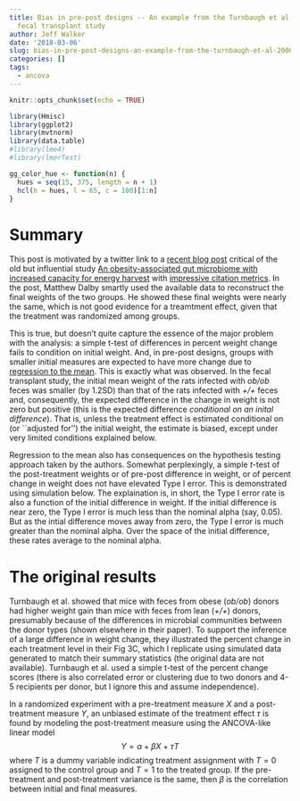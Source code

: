 ```yaml
---
title: Bias in pre-post designs -- An example from the Turnbaugh et al (2006) mouse
  fecal transplant study
author: Jeff Walker
date: '2018-03-06'
slug: bias-in-pre-post-designs-an-example-from-the-turnbaugh-et-al-2006-mouse-fecal-transplant-study
categories: []
tags:
  - ancova
---
```


```r
knitr::opts_chunk$set(echo = TRUE)

library(Hmisc)
library(ggplot2)
library(mvtnorm)
library(data.table)
#library(lme4)
#library(lmerTest)

gg_color_hue <- function(n) {
  hues = seq(15, 375, length = n + 1)
  hcl(h = hues, l = 65, c = 100)[1:n]
}

```
# Summary
This post is motivated by a twitter link to a [recent blog post](https://honey-guide.com/2018/02/13/graphic-faecal-transplants-and-obesity/) critical of the old but influential study [An obesity-associated gut microbiome with increased capacity for energy harvest](https://scholar.google.co.uk/scholar?hl=en&as_sdt=0%2C5&q=An+obesity-associated+gut+microbiome+with+increased+capacity+for+energy+harvest.&btnG=) with [impressive citation metrics](https://www.nature.com/articles/nature05414/metrics). In the post, Matthew Dalby smartly used the available data to reconstruct the final weights of the two groups. He showed these final weights were nearly the same, which is not good evidence for a treamtment effect, given that the treatment was randomized among groups.

This is true, but doesn't quite capture the essence of the major problem with the analysis: a simple t-test of differences in percent weight change fails to condition on initial weight. And, in pre-post designs, groups with smaller initial measures are expected to have more change due to [regression to the mean](https://en.wikipedia.org/wiki/Regression_toward_the_mean). This is exactly what was observed. In the fecal transplant study, the initial mean weight of the rats infected with *ob/ob* feces was smaller (by 1.2SD) than that of the rats infected with *+/+* feces and, consequently, the expected difference in the change in weight is not zero but positive (this is the expected difference *conditional on an inital difference*). That is, unless the treatment effect is estimated conditional on (or ``adjusted for'') the initial weight, the estimate is biased, except under very limited conditions explained below.

Regression to the mean also has consequences on the hypothesis testing approach taken by the authors. Somewhat perplexingly, a simple $t$-test of the post-treatment weights or of pre-post difference in weight, or of percent change in weight does not have elevated Type I error. This is demonstrated using simulation below. The explaination is, in short, the Type I error rate is also a function of the initial difference in weight. If the initial difference is near zero, the Type I error is much less than the nominal alpha (say, 0.05). But as the intial difference moves away from zero, the Type I error is much greater than the nominal alpha. Over the space of the initial difference, these rates average to the nominal alpha.

# The original results
Turnbaugh et al. showed that mice with feces from obese (*ob/ob*) donors had higher weight gain than mice with feces from lean (*+/+*) donors, presumably because of the differences in microbial communities between the donor types (shown elsewhere in their paper). To support the inference of a large difference in weight change, they illustrated the percent change in each treatment level in their Fig 3C, which I replicate using simulated data generated to match their summary statistics (the original data are not available). Turnbaugh et al. used a simple t-test of the percent change scores (there is also correlated error or clustering due to two donors and 4-5 recipients per donor, but I ignore this and assume independence).

In a randomized experiment with a pre-treatment measure $X$ and a post-treatment measure $Y$, an unbiased estimate of the treatment effect $\tau$ is found by modeling the post-treatment measure using the ANCOVA-like linear model
$$Y = \alpha + \beta X + \tau T$$
where $T$ is a dummy variable indicating treatment assignment with $T=0$ assigned to the control group and $T=1$ to the treated group. If the pre-treatment and post-treatment variance is the same, then $\beta$ is the correlation between initial and final measures.
